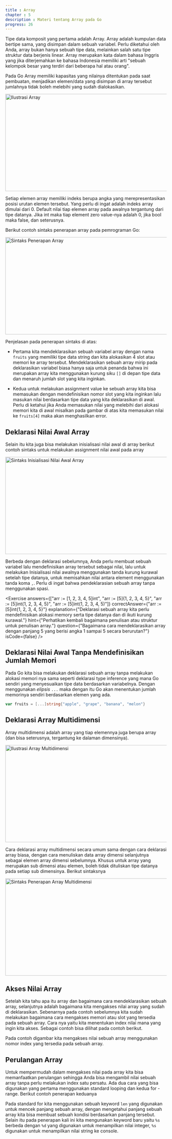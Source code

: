 ```yaml
---
title : Array
chapter : 5
description : Materi tentang Array pada Go
progress: 26
---
```


Tipe data komposit yang pertama adalah Array. Array adalah kumpulan 
data bertipe sama, yang disimpan dalam sebuah variabel. Perlu diketahui 
oleh Anda, array bukan hanya sebuah tipe data, melainkan salah satu tipe 
struktur data berjenis linear. Array merupakan kata dalam bahasa Inggris 
yang jika diterjemahkan ke bahasa Indonesia memiliki arti "sebuah 
kelompok besar yang terdiri dari beberapa hal atau orang".

Pada Go Array memiliki kapasitas yang nilainya ditentukan pada saat 
pembuatan, menjadikan elemen/data yang disimpan di array tersebut 
jumlahnya tidak boleh melebihi yang sudah dialokasikan.

<Image
  src="/content/bab-5-2.webp"
  width="618"
  height="304"
  alt="Ilustrasi Array"
/>

Setiap elemen array memiliki indeks berupa angka yang merepresentasikan 
posisi urutan elemen tersebut. Yang perlu di ingat adalah indeks array 
dimulai dari 0. Default nilai tiap elemen array pada awalnya tergantung dari 
tipe datanya. Jika int maka tiap element zero value-nya adalah 0, jika bool 
maka false, dan seterusnya.

Berikut contoh sintaks penerapan array pada pemrograman Go:

<Image
  src="/content/bab-5-3.webp"
  width="618"
  height="304"
  alt="Sintaks Penerapan Array"
/>

Penjelasan pada penerapan sintaks di atas:

- Pertama kita mendeklarasikan sebuah variabel array dengan nama 
  `fruits` yang memiliki tipe data string dan kita alokasikan 4 slot atau 
  memori ke array tersebut. Mendeklarasikan sebuah array mirip pada 
  deklarasikan variabel biasa hanya saja untuk penanda bahwa ini 
  merupakan array kita menggunakan kurung siku `[]` di depan tipe 
  data dan menaruh jumlah slot yang kita inginkan.

- Kedua untuk melakukan assignment value ke sebuah array kita bisa 
  memasukan dengan mendefinisikan nomor slot yang kita inginkan lalu 
  masukan nilai berdasarkan tipe data yang kita deklarasikan di awal. 
  Perlu di ketahui jika Anda memasukan nilai yang melebihi dari alokasi 
  memori kita di awal misalkan pada gambar di atas kita memasukan 
  nilai ke `fruits[4]` maka akan menghasilkan error.

## Deklarasi Nilai Awal Array

Selain itu kita juga bisa melakukan inisialisasi nilai awal di array 
berikut contoh sintaks untuk melakukan assignment nilai awal pada 
array

<Image
  src="/content/bab-5-4.webp"
  width="618"
  height="304"
  alt="Sintaks Inisialisasi Nilai Awal Array"
/>

Berbeda dengan deklarasi sebelumnya, Anda perlu membuat 
sebuah variabel lalu mendefinisikan array tersebut sebagai nilai, lalu 
untuk melakukan Inisialisasi nilai awalnya menggunakan tanda 
kurung kurawal setelah tipe datanya, untuk memisahkan nilai 
antara element menggunakan tanda koma `,`. Perlu di ingat bahwa 
pendeklarasian sebuah array tanpa menggunakan spasi.

<Exercise 
  answers={["arr := [1, 2, 3, 4, 5]int", "arr := [5]{1, 2, 3, 4, 5}", "arr := [5]int{1, 2, 3, 4, 5}", "arr := [5]int(1, 2, 3, 4, 5)"]}
  correctAnswer={"arr := [5]int{1, 2, 3, 4, 5}"}
  explanation={"Deklarasi sebuah array kita perlu mendefinisikan alokasi memory serta tipe datanya dan di ikuti kurung kurawal."}
  hint={"Perhatikan kembali bagaimana penulisan atau struktur untuk penulisan array."}
  question={"Bagaimana cara mendeklarasikan array dengan panjang 5 yang berisi angka 1 sampai 5 secara berurutan?"}
  isCode={false}
/>

## Deklarasi Nilai Awal Tanpa Mendefinisikan Jumlah Memori

Pada Go kita bisa melakukan deklarasi sebuah array tanpa 
melakukan alokasi memori nya sama seperti deklarasi type
inference yang mana Go sendiri yang menyesuaikan tipe data 
berdasarkan variabelnya. Dengan menggunakan _elipsis_ `...` maka 
dengan itu Go akan menentukan jumlah memorinya 
sendiri berdasarkan elemen yang ada.

```go 
var fruits = [...]string{"apple", "grape", "banana", "melon"}
```

## Deklarasi Array Multidimensi

Array multidimensi adalah array yang tiap elemennya juga berupa 
array (dan bisa seterusnya, tergantung ke dalaman dimensinya).

<Image
  src="/content/bab-5-5.webp"
  width="618"
  height="304"
  alt="Ilustrasi Array Multidimensi"
/>

Cara deklarasi array multidimensi secara umum sama dengan cara 
deklarasi array biasa, dengan cara menuliskan data array dimensi 
selanjutnya sebagai elemen array dimensi sebelumnya. Khusus 
untuk array yang merupakan sub dimensi atau elemen, boleh tidak 
dituliskan tipe datanya pada setiap sub dimensinya. Berikut 
sintaksnya

<Image
  src="/content/bab-5-6.webp"
  width="618"
  height="304"
  alt="Sintaks Penerapan Array Multidimensi"
/>

## Akses Nilai Array

Setelah kita tahu apa itu array dan bagaimana cara 
mendeklarasikan sebuah array, selanjutnya adalah bagaimana kita 
mengakses nilai array yang sudah di deklarasikan. Sebenarnya pada 
contoh sebelumnya kita sudah melakukan bagaimana cara 
mengakses memori atau slot yang tersedia pada sebuah array. Cara 
nya yaitu kita menentukan index nilai mana yang ingin kita akses. 
Sebagai contoh bisa dilihat pada contoh berikut.

<NavCompiler src="https://goplay.tools/snippet/owmz11-nVkr"/>

Pada contoh digambar kita mengakses nilai sebuah array
menggunakan nomor index yang tersedia pada sebuah array.

## Perulangan Array

Untuk mempermudah dalam mengakses nilai pada array kita bisa 
memanfaatkan perulangan sehingga Anda bisa mengambil nilai 
sebuah array tanpa perlu melakukan index satu persatu. Ada dua 
cara yang bisa digunakan yang pertama menggunakan standard 
looping dan kedua for - range. Berikut contoh penerapan keduanya

<NavCompiler src="https://goplay.tools/snippet/imFAiNId9ld"/>

Pada standard for kita menggunakan sebuah keyword `len` yang 
digunakan untuk mencek panjang sebuah array, dengan 
mengetahui panjang sebuah array kita bisa membuat sebuah 
kondisi berdasarkan panjang tersebut. Selain itu pada penerapan 
kali ini kita mengunakan keyword baru yaitu `%s` berbeda dengan 
`%d` yang digunakan untuk menampilkan nilai integer, `%s` 
digunakan untuk menampilkan nilai string ke console.

<NavCompiler src="https://goplay.tools/snippet/vrv5NVZm_6E"/>

